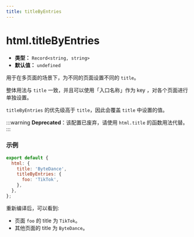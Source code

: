 ```yaml
---
title: titleByEntries
---
```


# html.titleByEntries

- **类型：** `Record<string, string>`
- **默认值：** `undefined`

用于在多页面的场景下，为不同的页面设置不同的 `title`。

整体用法与 `title` 一致，并且可以使用「入口名称」作为 key ，对各个页面进行单独设置。

`titleByEntries` 的优先级高于 `title`，因此会覆盖 `title` 中设置的值。

:::warning
**Deprecated**：该配置已废弃，请使用 `html.title` 的函数用法代替。
:::

### 示例

```js
export default {
  html: {
    title: 'ByteDance',
    titleByEntries: {
      foo: 'TikTok',
    },
  },
};
```

重新编译后，可以看到:

- 页面 `foo` 的 title 为 `TikTok`。
- 其他页面的 title 为 `ByteDance`。

